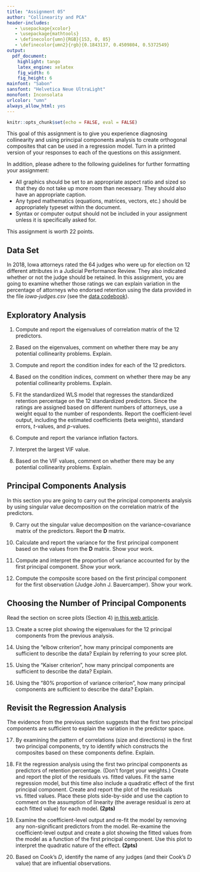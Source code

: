 ```yaml
---
title: "Assignment 05"
author: "Collinearity and PCA"
header-includes:
   - \usepackage{xcolor}
   - \usepackage{mathtools}
   - \definecolor{umn}{RGB}{153, 0, 85}
   - \definecolor{umn2}{rgb}{0.1843137, 0.4509804, 0.5372549}
output: 
  pdf_document:
    highlight: tango
    latex_engine: xelatex
    fig_width: 6
    fig_height: 6
mainfont: "Sabon"
sansfont: "Helvetica Neue UltraLight"
monofont: Inconsolata
urlcolor: "umn"
always_allow_html: yes
---
```


```r
knitr::opts_chunk$set(echo = FALSE, eval = FALSE)
```

This goal of this assignment is to give you experience diagnosing collinearity and using principal components analysis to create orthogonal composites that can be used in a regression model. Turn in a printed version of your responses to each of the questions on this assignment. 

<!-- - In questions that ask you to "use matrix algebra" to solve the problem, you can either show your syntax and output from carrying out the matrix operations, or you can use Equation Editor to input the matrices involved in your calculations. -->

In addition, please adhere to the following guidelines for further formatting your assignment: 

- All graphics should be set to an appropriate aspect ratio and sized so that they do not take up more room than necessary. They should also have an appropriate caption.
- Any typed mathematics (equations, matrices, vectors, etc.) should be appropriately typeset within the document.
- Syntax or computer output should not be included in your assignment unless it is specifically asked for.

This assignment is worth 22 points. 


## Data Set

In 2018, Iowa attorneys rated the 64 judges who were up for election on 12 different attributes in a Judicial Performance Review. They also indicated whether or not the judge should be retained. In this assignment, you are going to examine whether those ratings we can explain variation in the percentage of attorneys who endorsed retention using the data provided in the file *iowa-judges.csv* (see the [data codebook](http://zief0002.github.io/epsy-8264/codebooks/iowa-judges.html)).



## Exploratory Analysis

1. Compute and report the eigenvalues of correlation matrix of the 12 predictors.

2. Based on the eigenvalues, comment on whether there may be any potential collinearity problems. Explain.

3. Compute and report the condition index for each of the 12 predictors.

4. Based on the condition indices, comment on whether there may be any potential collinearity problems. Explain.

5. Fit the standardized WLS model that regresses the standardized retention percentage on the 12 standardized predictors. Since the ratings are assigned based on different numbers of attorneys, use a weight equal to the number of respondents. Report the coefficient-level output, including the estimated coefficients (beta weights), standard errors, $t$-values, and $p$-values. 

6. Compute and report the variance inflation factors.

7. Interpret the largest VIF value.

8. Based on the VIF values, comment on whether there may be any potential collinearity problems. Explain.

\newpage

## Principal Components Analysis

In this section you are going to carry out the principal components analysis by using singular value decomposition on the correlation matrix of the predictors.

9. Carry out the singular value decomposition on the variance--covariance matrix of the predictors. Report the **D** matrix. 

10. Calculate and report the variance for the first principal component based on the values from the **D** matrix. Show your work.

11. Compute and interpret the proportion of variance accounted for by the first principal component. Show your work.

12. Compute the composite score based on the first principal component for the first observation (Judge John J. Bauercamper). Show your work.


## Choosing the Number of Principal Components

Read the section on scree plots (Section 4) [in this web article](https://medium.com/@bioturing/how-to-read-pca-biplots-and-scree-plots-186246aae063).  

13. Create a scree plot showing the eigenvalues for the 12 principal components from the previous analysis.

14. Using the "elbow criterion", how many principal components are sufficient to describe the data? Explain by referring to your scree plot.

15. Using the "Kaiser criterion", how many principal components are sufficient to describe the data? Explain.

16. Using the "80% proportion of variance criterion", how many principal components are sufficient to describe the data? Explain.


## Revisit the Regression Analysis

The evidence from the previous section suggests that the first two principal components are sufficient to explain the variation in the predictor space.

17. By examining the pattern of correlations (size and directions) in the first two principal components, try to identify which constructs the composites based on these components define. Explain.

18. Fit the regression analysis using the first two principal components as predictors of retention percentage. (Don't forget your weights.)  Create and report the plot of the residuals vs. fitted values. Fit the same regression model, but this time also include a quadratic effect of the first principal component. Create and report the plot of the residuals vs. fitted values. Place these plots side-by-side and use the caption to comment on the assumption of linearity (the average residual is zero at each fitted value) for each model. **(2pts)**

19. Examine the coefficient-level output and re-fit the model by removing any non-significant predictors from the model. Re-examine the coefficient-level output and create a plot showing the fitted values from the model as a function of the first principal component. Use this plot to interpret the quadratic nature of the effect. **(2pts)**

20. Based on Cook's *D*, identify the name of any judges (and their Cook's *D* value) that are influential observations.

